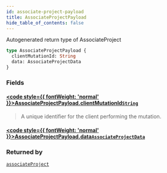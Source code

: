 ```yaml
---
id: associate-project-payload
title: AssociateProjectPayload
hide_table_of_contents: false
---
```








Autogenerated return type of AssociateProject

```graphql
type AssociateProjectPayload {
  clientMutationId: String
  data: AssociateProjectData
}
```


### Fields

#### [<code style={{ fontWeight: 'normal' }}>AssociateProjectPayload.<b>clientMutationId</b></code>](#)<Bullet />[`String`](/api/graphql/documentation/scalars/string) <Badge class="secondary" text="scalar"/>
> A unique identifier for the client performing the mutation.
> 

#### [<code style={{ fontWeight: 'normal' }}>AssociateProjectPayload.<b>data</b></code>](#)<Bullet />[`AssociateProjectData`](/api/graphql/documentation/objects/associate-project-data) <Badge class="secondary" text="object"/>
> 
> 



### Returned by

[`associateProject`](/api/graphql/documentation/mutations/associate-project)  <Badge class="secondary" text="mutation"/>



